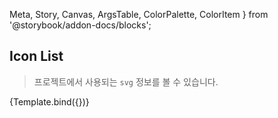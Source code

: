  Meta,
  Story,
  Canvas,
  ArgsTable,
  ColorPalette,
  ColorItem
} from '@storybook/addon-docs/blocks';


<Meta title='Icons/svg/all' component={IconList} />


## Icon List

> 프로젝트에서 사용되는 `svg` 정보를 볼 수 있습니다.

<Canvas>
  <Story name='list' parameters={{ options: { showPanel: false } }}>
    {Template.bind({})}
  </Story>
</Canvas>

